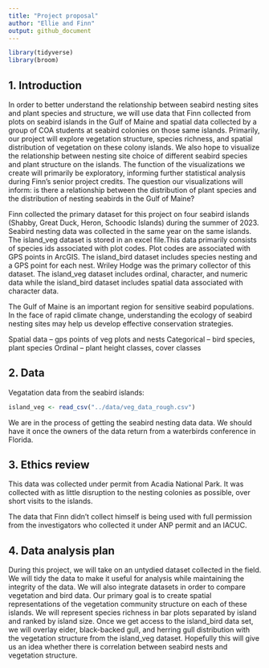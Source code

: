 ```yaml
---
title: "Project proposal"
author: "Ellie and Finn"
output: github_document
---
```


```r
library(tidyverse)
library(broom)
```

## 1. Introduction

In order to better understand the relationship between seabird nesting sites and plant species and structure, we will use data that Finn collected from plots on seabird islands in the Gulf of Maine and spatial data collected by a group of COA students at seabird colonies on those same islands. Primarily, our project will explore vegetation structure, species richness, and spatial distribution of vegetation on these colony islands. We also hope to visualize the relationship between nesting site choice of different seabird species and plant structure on the islands. The function of the visualizations we create will primarily be exploratory, informing further statistical analysis during Finn's senior project credits. The question our visualizations will inform: is there a relationship between the distribution of plant species and the distribution of nesting seabirds in the Gulf of Maine?

Finn collected the primary dataset for this project on four seabird islands (Shabby, Great Duck, Heron, Schoodic Islands) during the summer of 2023. Seabird nesting data was collected in the same year on the same islands. The island_veg dataset is stored in an excel file.This data primarily consists of species ids associated with plot codes. Plot codes are associated with GPS points in ArcGIS. The island_bird dataset includes species nesting and a GPS point for each nest. Wriley Hodge was the primary collector of this dataset. The island_veg dataset includes ordinal, character, and numeric data while the island_bird dataset includes spatial data associated with character data.

The Gulf of Maine is an important region for sensitive seabird populations. In the face of rapid climate change, understanding the ecology of seabird nesting sites may help us develop effective conservation strategies.  

Spatial data – gps points of veg plots and nests
Categorical – bird species, plant species
Ordinal – plant height classes, cover classes

## 2. Data
Vegatation data from the seabird islands:
```r
island_veg <- read_csv("../data/veg_data_rough.csv")
```

 We are in the process of getting the seabird nesting data data. We should have it once the owners of the data return from a waterbirds conference in Florida.

## 3. Ethics review

This data was collected under permit from Acadia National Park. It was collected with as little disruption to the nesting colonies as possible, over short visits to the islands.

The data that Finn didn't collect himself is being used with full permission from the investigators who collected it under ANP permit and an IACUC.

## 4. Data analysis plan

During this project, we will take on an untydied dataset collected in the field. We will tidy the data to make it useful for analysis while maintaining the integrity of the data. We will also integrate datasets in order to compare vegetation and bird data. Our primary goal is to create spatial representations of the vegetation community structure on each of these islands. We will represent species richness in bar plots separated by island and ranked by island size. Once we get access to the island_bird data set, we will overlay eider, black-backed gull, and herring gull distribution with the vegetation structure from the island_veg dataset. Hopefully this will give us an idea whether there is correlation between seabird nests and vegetation structure.


